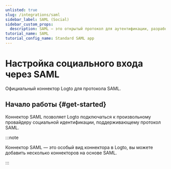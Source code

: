 ```yaml
---
unlisted: true
slug: /integrations/saml
sidebar_label: SAML (Social)
sidebar_custom_props:
  description: SAML — это открытый протокол для аутентификации, разработанный для простоты и безопасности.
tutorial_name: SAML
tutorial_config_name: Standard SAML app
---
```




# Настройка социального входа через SAML

Официальный коннектор Logto для протокола SAML.

<GuideTip />

## Начало работы \{#get-started}

Коннектор SAML позволяет Logto подключаться к произвольному провайдеру социальной идентификации, поддерживающему протокол SAML.

:::note

Коннектор SAML — это особый вид коннектора в Logto, вы можете добавить несколько коннекторов на основе SAML.

:::

<Integration />
